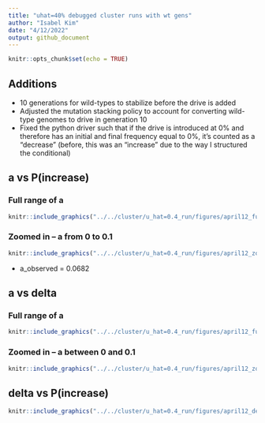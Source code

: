 ```yaml
---
title: "uhat=40% debugged cluster runs with wt gens"
author: "Isabel Kim"
date: "4/12/2022"
output: github_document
---
```


```r
knitr::opts_chunk$set(echo = TRUE)
```

## Additions

* 10 generations for wild-types to stabilize before the drive is added
* Adjusted the mutation stacking policy to account for converting wild-type genomes to drive in generation 10
* Fixed the python driver such that if the drive is introduced at 0% and therefore has an initial and final frequency equal to 0%, it's counted as a "decrease" (before, this was an "increase" due to the way I structured the conditional)

## a vs P(increase)

### Full range of a
```r
knitr::include_graphics("../../cluster/u_hat=0.4_run/figures/april12_full_a_vs_p_increase_uhat40.png")
```

### Zoomed in -- a from 0 to 0.1
```r
knitr::include_graphics("../../cluster/u_hat=0.4_run/figures/april12_zoomed_in_a_vs_p_increase_uhat40.png")
```
* a_observed = 0.0682

## a vs delta

### Full range of a
```r
knitr::include_graphics("../../cluster/u_hat=0.4_run/figures/april12_full_a_vs_delta_uhat40.png")
```

### Zoomed in -- a between 0 and 0.1
```r
knitr::include_graphics("../../cluster/u_hat=0.4_run/figures/april12_zoomed_in_a_vs_delta_uhat40.png")
```

## delta vs P(increase)

```r
knitr::include_graphics("../../cluster/u_hat=0.4_run/figures/april12_delta_vs_p_increase_uhat40.png")
```